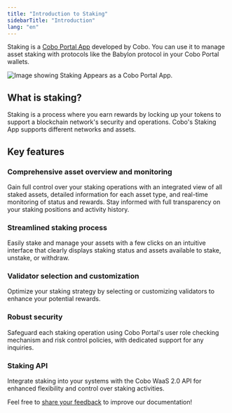 ```yaml
---
title: "Introduction to Staking"
sidebarTitle: "Introduction"
lang: "en"
---
```

Staking is a [Cobo Portal App](/en/portal/portal-apps/introduction) developed by Cobo. You can use it to manage asset staking with protocols like the Babylon protocol in your Cobo Portal wallets.

<img src="/en/images/portal-apps/staking/staking-in-app-store.png" className="screenshot_modal" alt="Image showing Staking Appears as a Cobo Portal App."/>

## What is staking?

Staking is a process where you earn rewards by locking up your tokens to support a blockchain network's security and operations. Cobo's Staking App supports different networks and assets.

## Key features

### Comprehensive asset overview and monitoring

Gain full control over your staking operations with an integrated view of all staked assets, detailed information for each asset type, and real-time monitoring of status and rewards. Stay informed with full transparency on your staking positions and activity history.

### Streamlined staking process

Easily stake and manage your assets with a few clicks on an intuitive interface that clearly displays staking status and assets available to stake, unstake, or withdraw. 

### Validator selection and customization
Optimize your staking strategy by selecting or customizing validators to enhance your potential rewards.

### Robust security
Safeguard each staking operation using Cobo Portal's user role checking mechanism and risk control policies, with dedicated support for any inquiries.

### Staking API
Integrate staking into your systems with the Cobo WaaS 2.0 API for enhanced flexibility and control over staking activities.

<Tip>Feel free to [share your feedback](https://forms.zohopublic.com/cobo/form/DocumentFeedbackForm/formperma/QvLOhxJv1_JMsJ-1dleZ8Itb_7rzN-LtgvsDdxosoVI?referrername=manuals) to improve our documentation!</Tip>